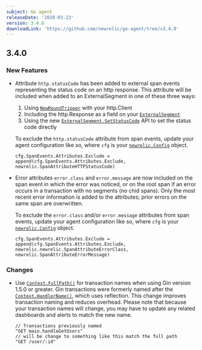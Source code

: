 ```yaml
---
subject: Go agent
releaseDate: '2020-03-23'
version: 3.4.0
downloadLink: 'https://github.com/newrelic/go-agent/tree/v3.4.0'
---
```


## 3.4.0

### New Features

* Attribute `http.statusCode` has been added to external span events representing the status code on an http response. This attribute will be included when added to an ExternalSegment in one of these three ways:

  1. Using [`NewRoundTripper`](https://godoc.org/github.com/newrelic/go-agent/v3/newrelic#NewRoundTripper) with your http.Client
  2. Including the http.Response as a field on your [`ExternalSegment`](https://godoc.org/github.com/newrelic/go-agent/v3/newrelic#ExternalSegment)
  3. Using the new [`ExternalSegment.SetStatusCode`](https://godoc.org/github.com/newrelic/go-agent/v3/newrelic#ExternalSegment.SetStatusCode) API to set the status code directly

  To exclude the `http.statusCode` attribute from span events, update your agent configuration like so, where `cfg` is your [`newrelic.Config`](https://godoc.org/github.com/newrelic/go-agent/v3/newrelic#Config) object.

  ```
  cfg.SpanEvents.Attributes.Exclude = append(cfg.SpanEvents.Attributes.Exclude, newrelic.SpanAttributeHTTPStatusCode)
  ```
* Error attributes `error.class` and `error.message` are now included on the span event in which the error was noticed, or on the root span if an error occurs in a transaction with no segments (no chid spans). Only the most recent error information is added to the attributes; prior errors on the same span are overwritten.

  To exclude the `error.class` and/or `error.message` attributes from span events, update your agent configuration like so, where `cfg` is your [`newrelic.Config`](https://godoc.org/github.com/newrelic/go-agent/v3/newrelic#Config) object.

  ```
  cfg.SpanEvents.Attributes.Exclude = append(cfg.SpanEvents.Attributes.Exclude, newrelic.newrelic.SpanAttributeErrorClass, newrelic.SpanAttributeErrorMessage)
  ```

### Changes

* Use [`Context.FullPath()`](https://godoc.org/github.com/gin-gonic/gin#Context.FullPath) for transaction names when using Gin version 1.5.0 or greater. Gin transactions were formerly named after the [`Context.HandlerName()`](https://godoc.org/github.com/gin-gonic/gin#Context.HandlerName), which uses reflection. This change improves transaction naming and reduces overhead. Please note that because your transaction names will change, you may have to update any related dashboards and alerts to match the new name.

  ```
  // Transactions previously named
  "GET main.handleGetUsers"
  // will be change to something like this match the full path
  "GET /user/:id"
  ```
